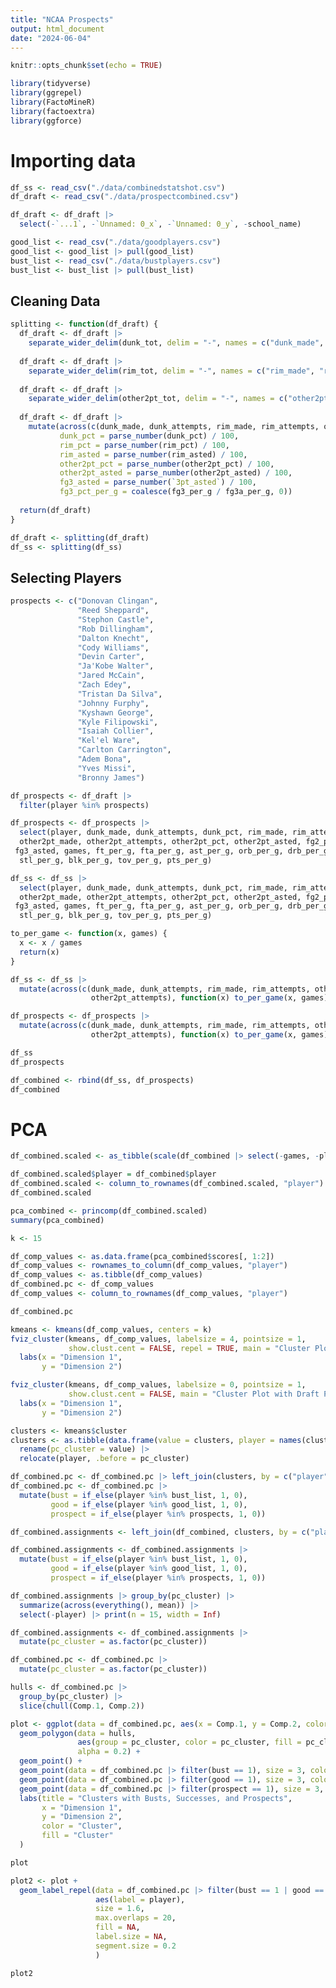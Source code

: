 ```yaml
---
title: "NCAA Prospects"
output: html_document
date: "2024-06-04"
---
```


```r
knitr::opts_chunk$set(echo = TRUE)

library(tidyverse)
library(ggrepel)
library(FactoMineR)
library(factoextra)
library(ggforce)
```

# Importing data
```r
df_ss <- read_csv("./data/combinedstatshot.csv")
df_draft <- read_csv("./data/prospectcombined.csv")

df_draft <- df_draft |> 
  select(-`...1`, -`Unnamed: 0_x`, -`Unnamed: 0_y`, -school_name)

good_list <- read_csv("./data/goodplayers.csv")
good_list <- good_list |> pull(good_list)
bust_list <- read_csv("./data/bustplayers.csv")
bust_list <- bust_list |> pull(bust_list)
```

## Cleaning Data
```r
splitting <- function(df_draft) {
  df_draft <- df_draft |> 
    separate_wider_delim(dunk_tot, delim = "-", names = c("dunk_made", "dunk_attempts"))
  
  df_draft <- df_draft |>
    separate_wider_delim(rim_tot, delim = "-", names = c("rim_made", "rim_attempts"))
  
  df_draft <- df_draft |>
    separate_wider_delim(other2pt_tot, delim = "-", names = c("other2pt_made", "other2pt_attempts"))
  
  df_draft <- df_draft |>
    mutate(across(c(dunk_made, dunk_attempts, rim_made, rim_attempts, other2pt_made, other2pt_attempts), as.numeric),
           dunk_pct = parse_number(dunk_pct) / 100, 
           rim_pct = parse_number(rim_pct) / 100,
           rim_asted = parse_number(rim_asted) / 100,
           other2pt_pct = parse_number(other2pt_pct) / 100,
           other2pt_asted = parse_number(other2pt_asted) / 100,
           fg3_asted = parse_number(`3pt_asted`) / 100,
           fg3_pct_per_g = coalesce(fg3_per_g / fg3a_per_g, 0))
  
  return(df_draft)
}

df_draft <- splitting(df_draft)
df_ss <- splitting(df_ss)
```
## Selecting Players

```r
prospects <- c("Donovan Clingan",
               "Reed Sheppard",
               "Stephon Castle",
               "Rob Dillingham",
               "Dalton Knecht",
               "Cody Williams",
               "Devin Carter",
               "Ja'Kobe Walter",
               "Jared McCain",
               "Zach Edey",
               "Tristan Da Silva",
               "Johnny Furphy",
               "Kyshawn George",
               "Kyle Filipowski", 
               "Isaiah Collier",
               "Kel'el Ware",
               "Carlton Carrington",
               "Adem Bona",
               "Yves Missi",
               "Bronny James")

df_prospects <- df_draft |> 
  filter(player %in% prospects)

df_prospects <- df_prospects |> 
  select(player, dunk_made, dunk_attempts, dunk_pct, rim_made, rim_attempts, rim_pct, rim_asted,
  other2pt_made, other2pt_attempts, other2pt_pct, other2pt_asted, fg2_pct, fg3_per_g, fg3a_per_g, 
 fg3_asted, games, ft_per_g, fta_per_g, ast_per_g, orb_per_g, drb_per_g,
  stl_per_g, blk_per_g, tov_per_g, pts_per_g)

df_ss <- df_ss |>
  select(player, dunk_made, dunk_attempts, dunk_pct, rim_made, rim_attempts, rim_pct, rim_asted,
  other2pt_made, other2pt_attempts, other2pt_pct, other2pt_asted, fg2_pct, fg3_per_g, fg3a_per_g, 
 fg3_asted, games, ft_per_g, fta_per_g, ast_per_g, orb_per_g, drb_per_g,
  stl_per_g, blk_per_g, tov_per_g, pts_per_g)

to_per_game <- function(x, games) {
  x <- x / games
  return(x)
}

df_ss <- df_ss |> 
  mutate(across(c(dunk_made, dunk_attempts, rim_made, rim_attempts, other2pt_made, 
                  other2pt_attempts), function(x) to_per_game(x, games)))

df_prospects <- df_prospects |> 
  mutate(across(c(dunk_made, dunk_attempts, rim_made, rim_attempts, other2pt_made, 
                  other2pt_attempts), function(x) to_per_game(x, games)))

df_ss
df_prospects
```

```r
df_combined <- rbind(df_ss, df_prospects)
df_combined
```

# PCA
```r
df_combined.scaled <- as_tibble(scale(df_combined |> select(-games, -player)))

df_combined.scaled$player = df_combined$player
df_combined.scaled <- column_to_rownames(df_combined.scaled, "player")
df_combined.scaled

pca_combined <- princomp(df_combined.scaled)
summary(pca_combined)
```
```r
k <- 15

df_comp_values <- as.data.frame(pca_combined$scores[, 1:2])
df_comp_values <- rownames_to_column(df_comp_values, "player")
df_comp_values <- as.tibble(df_comp_values)
df_combined.pc <- df_comp_values
df_comp_values <- column_to_rownames(df_comp_values, "player")

df_combined.pc

kmeans <- kmeans(df_comp_values, centers = k)
fviz_cluster(kmeans, df_comp_values, labelsize = 4, pointsize = 1, 
             show.clust.cent = FALSE, repel = TRUE, main = "Cluster Plot with Draft Prospects") +
  labs(x = "Dimension 1",
       y = "Dimension 2")

fviz_cluster(kmeans, df_comp_values, labelsize = 0, pointsize = 1, 
             show.clust.cent = FALSE, main = "Cluster Plot with Draft Prospects") +
  labs(x = "Dimension 1",
       y = "Dimension 2")
```

```r
clusters <- kmeans$cluster
clusters <- as.tibble(data.frame(value = clusters, player = names(clusters))) |>
  rename(pc_cluster = value) |>
  relocate(player, .before = pc_cluster)

df_combined.pc <- df_combined.pc |> left_join(clusters, by = c("player"))
df_combined.pc <- df_combined.pc |>
  mutate(bust = if_else(player %in% bust_list, 1, 0),
         good = if_else(player %in% good_list, 1, 0),
         prospect = if_else(player %in% prospects, 1, 0))

df_combined.assignments <- left_join(df_combined, clusters, by = c("player"))

df_combined.assignments <- df_combined.assignments |>
  mutate(bust = if_else(player %in% bust_list, 1, 0),
         good = if_else(player %in% good_list, 1, 0),
         prospect = if_else(player %in% prospects, 1, 0))

df_combined.assignments |> group_by(pc_cluster) |>
  summarize(across(everything(), mean)) |> 
  select(-player) |> print(n = 15, width = Inf)

df_combined.assignments <- df_combined.assignments |>
  mutate(pc_cluster = as.factor(pc_cluster))

df_combined.pc <- df_combined.pc |>
  mutate(pc_cluster = as.factor(pc_cluster))
```


``` r
hulls <- df_combined.pc |>
  group_by(pc_cluster) |>
  slice(chull(Comp.1, Comp.2))

plot <- ggplot(data = df_combined.pc, aes(x = Comp.1, y = Comp.2, color = pc_cluster)) + 
  geom_polygon(data = hulls, 
               aes(group = pc_cluster, color = pc_cluster, fill = pc_cluster), 
               alpha = 0.2) +
  geom_point() +
  geom_point(data = df_combined.pc |> filter(bust == 1), size = 3, color = "black", shape = 10, show.legend = FALSE) + 
  geom_point(data = df_combined.pc |> filter(good == 1), size = 3, color = "black", shape = 5, show.legend = FALSE) +
  geom_point(data = df_combined.pc |> filter(prospect == 1), size = 3, color = "black", shape = 6, show.legend = FALSE) +
  labs(title = "Clusters with Busts, Successes, and Prospects",
       x = "Dimension 1",
       y = "Dimension 2",
       color = "Cluster",
       fill = "Cluster"
  )

plot

plot2 <- plot + 
  geom_label_repel(data = df_combined.pc |> filter(bust == 1 | good == 1 | prospect == 1),
                   aes(label = player),
                   size = 1.6,
                   max.overlaps = 20,
                   fill = NA, 
                   label.size = NA,
                   segment.size = 0.2
                   )

plot2
```

